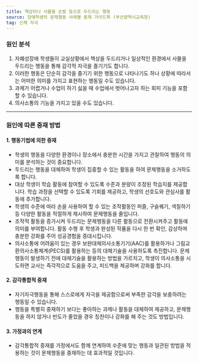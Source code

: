 ```yaml
---
title: 책상이나 사물을 손발 등으로 두드리는 행동
source: 장애학생의 문제행동 사례별 중재 가이드북 (부산광역시교육청)
tag: 신체 자극
---
```


### 원인 분석

1. 자폐성장애 학생들이 교실상황에서 책상을 두드리거나 일상적인 환경에서 사물을 두드리는 행동을 통해 감각적 자극을 즐기기도 합니다.
2. 이러한 행동은 단순히 감각을 즐기기 위한 행동으로 나타나기도 하나 상황에 따라서는 어떠한 의미를 가지고 표현하는 행동일 수도 있습니다.
3. 과제가 어렵거나 수업이 하기 싫을 때 수업에서 벗어나고자 하는 회피 기능을 포함할 수 있습니다.
4. 의사소통의 기능을 가지고 있을 수도 있습니다.

---

### 원인에 따른 중재 방법

#### 1. 행동기법에 의한 중재

- 학생의 행동을 다양한 환경이나 장소에서 충분한 시간을 가지고 관찰하여 행동의 의미를 분석하는 것이 중요합니다.
- 두드리는 행동을 대체하여 학생이 집중할 수 있는 활동을 하여 문제행동을 소거하도록 합니다.
- 대상 학생이 학습 활동에 참여할 수 있도록 수준과 분량이 조정된 학습지를 제공합니다. 학습 과정을 선택할 수 있도록 기회를 제공하고, 학생의 선호도와 관심사를 활동에 추가합니다.
- 학생의 수준에 따라 손을 사용하여 할 수 있는 조작활동인 퍼즐, 구슬꿰기, 색칠하기 등 다양한 활동을 적절하게 제시하여 문제행동을 줄입니다.
- 조작적 활동을 증가시켜 두드리는 문제행동을 다른 활동으로 전환시켜주고 활동에 의미를 부여합니다. 활동 수행 후 학생과 완성된 작품을 다시 한 번 확인, 감상하며 충분한 강화를 주어 성공경험을 증대시킵니다.
- 의사소통에 어려움이 있는 경우 보완대체의사소통기기(AAC)를 활용하거나 그림교환의사소통체계(PECS)를 활용하는 등의 대체기술을 사용하도록 촉진합니다. 문제행동이 발생하기 전에 대체기술을 활용하는 방법을 가르치고, 학생이 의사소통을 시도하면 교사는 즉각적으로 도움을 주고, 피드백을 제공하며 강화를 합니다.

#### 2. 감각통합적 중재

- 자기자극행동을 통해 스스로에게 자극을 제공함으로써 부족한 감각을 보충하려는 행동일 수 있습니다.
- 행동을 특별히 중재하기 보다는 좋아하는 과제나 활동을 대체하여 제공하고, 문제행동을 하지 않거나 빈도가 줄었을 경우 칭찬이나 강화를 해 주는 것도 방법입니다.

#### 3. 가정과의 연계

- 감각통합적 중재를 가정에서도 함께 연계하여 수준에 맞는 행동과 일관된 방법을 적용하는 것이 문제행동을 중재하는 데 효과적일 것입니다.
